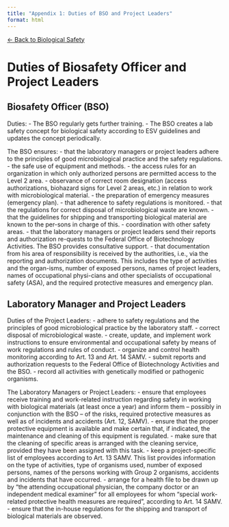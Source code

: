 ```yaml
---
title: "Appendix 1: Duties of BSO and Project Leaders"
format: html
---
```


[← Back to Biological Safety](../biological-safety.html)

# Duties of Biosafety Officer and Project Leaders

## Biosafety Officer (BSO)

Duties:
- The BSO regularly gets further training.
- The BSO creates a lab safety concept for biological safety according to ESV guidelines and updates the concept periodically.

The BSO ensures:
- that the laboratory managers or project leaders adhere to the principles of good microbiological practice and the safety regulations.
- the safe use of equipment and methods.
- the access rules for an organization in which only authorized persons are permitted access to the Level 2 area.
- observance of correct room designation (access authorizations, biohazard signs for Level 2 areas, etc.) in relation to work with microbiological material.
- the preparation of emergency measures (emergency plan).
- that adherence to safety regulations is monitored.
- that the regulations for correct disposal of microbiological waste are known.
- that the guidelines for shipping and transporting biological material are known to the per-sons in charge of this.
- coordination with other safety areas. 
- that the laboratory managers or project leaders send their reports and authorization re-quests to the Federal Office of Biotechnology Activities. The BSO provides consultative support.
- that documentation from his area of responsibility is received by the authorities, i.e., via the reporting and authorization documents. This includes the type of activities and the organ-isms, number of exposed persons, names of project leaders, names of occupational physi-cians and other specialists of occupational safety (ASA), and the required protective measures and emergency plan. 

## Laboratory Manager and Project Leaders

Duties of the Project Leaders:
- adhere to safety regulations and the principles of good microbiological practice by the laboratory staff.
- correct disposal of microbiological waste.
- create, update, and implement work instructions to ensure environmental and occupational safety by means of work regulations and rules of conduct. 
- organize and control health monitoring according to Art. 13 and Art. 14 SAMV.
- submit reports and authorization requests to the Federal Office of Biotechnology Activities and the BSO.
- record all activities with genetically modified or pathogenic organisms.

The Laboratory Managers or Project Leaders: 
- ensure that employees receive training and work-related instruction regarding safety in working with biological materials (at least once a year) and inform them – possibly in conjunction with the BSO – of the risks, required protective measures as well as of incidents and accidents (Art. 12, SAMV).
- ensure that the proper protective equipment is available and make certain that, if indicated, the maintenance and cleaning of this equipment is regulated.
- make sure that the cleaning of specific areas is arranged with the cleaning service, provided they have been assigned with this task. 
- keep a project-specific list of employees  according to Art. 13 SAMV. This list provides information on the type of activities, type of organisms used, number of exposed persons, names of the persons working with Group 2 organisms, accidents and incidents that have occurred. 
- arrange for a health file to be drawn up by "the attending occupational physician, the company doctor or an independent medical examiner" for all employees for whom "special work-related protective health measures are required", according to Art. 14 SAMV.
- ensure that the in-house regulations for the shipping and transport of biological materials are observed. 
